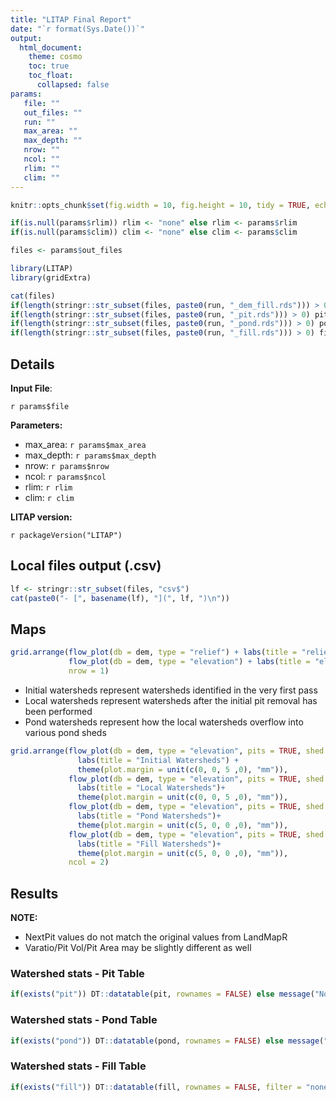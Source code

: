 ```yaml
---
title: "LITAP Final Report"
date: "`r format(Sys.Date())`"
output: 
  html_document:
    theme: cosmo
    toc: true
    toc_float:
      collapsed: false
params: 
   file: ""
   out_files: ""
   run: ""
   max_area: ""
   max_depth: ""
   nrow: ""
   ncol: ""
   rlim: ""
   clim: ""
---
```

<style>
.figure {
  max-width: 100%;
  margin: auto;
}
</style>


```r
knitr::opts_chunk$set(fig.width = 10, fig.height = 10, tidy = TRUE, echo = FALSE)

if(is.null(params$rlim)) rlim <- "none" else rlim <- params$rlim
if(is.null(params$clim)) clim <- "none" else clim <- params$clim

files <- params$out_files

library(LITAP)
library(gridExtra)

cat(files)
if(length(stringr::str_subset(files, paste0(run, "_dem_fill.rds"))) > 0) dem <- readRDS(stringr::str_subset(files, paste0(run, "_dem_fill.rds")))
if(length(stringr::str_subset(files, paste0(run, "_pit.rds"))) > 0) pit <- readRDS(stringr::str_subset(files, paste0(run, "_pit.rds"))) #cat(stringr::str_subset(files, paste0(run, "_pit.rds"))) 
if(length(stringr::str_subset(files, paste0(run, "_pond.rds"))) > 0) pond <- readRDS(stringr::str_subset(files, paste0(run, "_pond.rds")))
if(length(stringr::str_subset(files, paste0(run, "_fill.rds"))) > 0) fill <- readRDS(stringr::str_subset(files, paste0(run, "_fill.rds")))
```

## Details

**Input File**:   

`r params$file`  

__Parameters:__
 
 - max_area: `r params$max_area`
 - max_depth: `r params$max_depth`
 - nrow: `r params$nrow`
 - ncol: `r params$ncol`
 - rlim: `r rlim`
 - clim: `r clim`
 
__LITAP version:__ 

`r packageVersion("LITAP")`



## Local files output (.csv)

```r
lf <- stringr::str_subset(files, "csv$")
cat(paste0("- [", basename(lf), "](", lf, ")\n"))
```


## Maps
```r
grid.arrange(flow_plot(db = dem, type = "relief") + labs(title = "relief"),
             flow_plot(db = dem, type = "elevation") + labs(title = "elevation"),
             nrow = 1)
```

- Initial watersheds represent watersheds identified in the very first pass
- Local watersheds represent watersheds after the initial pit removal has been performed
- Pond watersheds represent how the local watersheds overflow into various pond sheds

```r
grid.arrange(flow_plot(db = dem, type = "elevation", pits = TRUE, shed = TRUE, shed_type = "initial") + 
               labs(title = "Initial Watersheds") +
               theme(plot.margin = unit(c(0, 0, 5 ,0), "mm")),
             flow_plot(db = dem, type = "elevation", pits = TRUE, shed = TRUE, shed_type = "local") + 
               labs(title = "Local Watersheds")+
               theme(plot.margin = unit(c(0, 0, 5 ,0), "mm")),
             flow_plot(db = dem, type = "elevation", pits = TRUE, shed = TRUE, shed_type = "pond") + 
               labs(title = "Pond Watersheds")+
               theme(plot.margin = unit(c(5, 0, 0 ,0), "mm")),
             flow_plot(db = dem, type = "elevation", pits = TRUE, shed = TRUE, shed_type = "fill") + 
               labs(title = "Fill Watersheds")+
               theme(plot.margin = unit(c(5, 0, 0 ,0), "mm")),
             ncol = 2)
```

## Results

__NOTE:__  

- NextPit values do not match the original values from LandMapR
- Varatio/Pit Vol/Pit Area may be slightly different as well

### Watershed stats - Pit Table
```r
if(exists("pit")) DT::datatable(pit, rownames = FALSE) else message("No pit table")
```

### Watershed stats - Pond Table
```r
if(exists("pond")) DT::datatable(pond, rownames = FALSE) else message("No pit table")
```

### Watershed stats - Fill Table
```r
if(exists("fill")) DT::datatable(fill, rownames = FALSE, filter = "none", options = list(ordering=F)) else message("No fill table")
```
